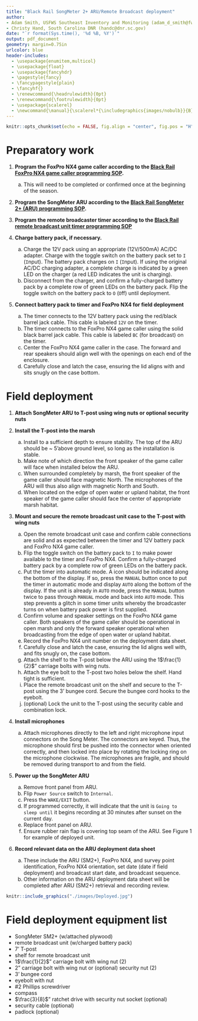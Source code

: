 ```yaml
---
title: "Black Rail SongMeter 2+ ARU/Remote Broadcast deployment"
author: 
- Adam Smith, USFWS Southeast Inventory and Monitoring (adam_d_smith@fws.gov)
- Christy Hand, South Carolina DNR (handc@dnr.sc.gov)
date: "`r format(Sys.time(), '%d %B, %Y')`"
output: pdf_document
geometry: margin=0.75in
urlcolor: blue
header-includes:
  - \usepackage{enumitem,multicol}
  - \usepackage{float}
  - \usepackage{fancyhdr}
  - \pagestyle{fancy}
  - \fancypagestyle{plain}
  - \fancyhf{}
  - \renewcommand{\headrulewidth}{0pt}
  - \renewcommand{\footrulewidth}{0pt}
  - \usepackage{scalerel}
  - \newcommand{\manual}{\scalerel*{\includegraphics{images/nobulb}}{B}}
---
```


```r
knitr::opts_chunk$set(echo = FALSE, fig.align = "center", fig.pos = "H")
```

\fontsize{12}{14}
\selectfont

# Preparatory work

1. **Program the FoxPro NX4 game caller according to the [Black Rail FoxPro NX4 game caller programming SOP](https://drive.google.com/open?id=1xGVY6jRZ63alt0I-0p5kayuK_gv3iKme).** 
    a. This will need to be completed or confirmed once at the beginning of the season.

1. **Program the SongMeter ARU according to the [Black Rail SongMeter 2+ (ARU) programming SOP](https://drive.google.com/open?id=1LFW3eHGa8eNBBsS4xyqox6vrlnHqznlE).**

1. **Program the remote broadcaster timer according to the [Black Rail remote broadcast unit timer programming SOP](https://drive.google.com/open?id=1INh3m2WPEIpn3IQthM1Y1zChPl1TFCXU)**

1. **Charge battery pack, if necessary.**
    a. Charge the 12V pack using an appropriate (12V/500mA) AC/DC adapter. Charge with the toggle switch on the battery pack set to `I` (`I`nput). The battery pack charges \underline{only} on `I` (`I`nput). If using the original AC/DC charging adapter, a complete charge is indicated by a green LED on the charger (a red LED indicates the unit is charging).
    b. Disconnect from the charger, and confirm a fully-charged battery pack by a complete row of green LEDs on the battery pack. Flip the toggle switch on the battery pack to `O` (`O`ff) until deployment. 

1. **Connect battery pack to timer and FoxPro NX4 for field deployment**
    a. The timer connects to the 12V battery pack using the red/black barrel jack cable. This cable is labeled `12V` on the timer. 
    b. The timer connects to the FoxPro NX4 game caller using the solid black barrel jack cable. This cable is labeled `BC` (for broadcast) on the timer.
    c. Center the FoxPro NX4 game caller in the case. The forward and rear speakers should align well with the openings on each end of the enclosure.
    d. Carefully close and latch the case, ensuring the lid aligns with and sits snugly on the case bottom. 

\clearpage

# Field deployment

1. **Attach SongMeter ARU to T-post using wing nuts or optional security nuts**

1. **Install the T-post into the marsh**
    a. Install to a sufficient depth to ensure stability. The top of the ARU should be ~ 5'above ground level, so long as the installation is stable.
    b. Make note of which direction the front speaker of the game caller will face when installed below the ARU. 
    c. When surrounded completely by marsh, the front speaker of the game caller should face magnetic North. The microphones of the ARU will thus also align with magnetic North and South.
    d. When located on the edge of open water or upland habitat, the front speaker of the game caller should face the center of appropriate marsh habitat.

1. **Mount and secure the remote broadcast unit case to the T-post with wing nuts**
    a. Open the remote broadcast unit case and confirm cable connections are solid and as expected between the timer and 12V battery pack and FoxPro NX4 game caller.
    b. Flip the toggle switch on the battery pack to `I` to make power available to the timer and FoxPro NX4. Confirm a fully-charged battery pack by a complete row of green LEDs on the battery pack.
    c. Put the timer into automatic mode. A \manual{} icon should be indicated along the bottom of the display. If so, press the `MANUAL` button once to put the timer in automatic mode and display `AUTO` along the bottom of the display. If the unit is already in `AUTO` mode, press the `MANUAL` button twice to pass through `MANUAL` mode and back into `AUTO` mode. This step prevents a glitch in some timer units whereby the broadcaster turns on when battery pack power is first supplied.
    d. Confirm volume and speaker settings on the FoxPro NX4 game caller. Both speakers of the game caller should be operational in open marsh and only the forward speaker operational when broadcasting from the edge of open water or upland habitat.
    e. Record the FoxPro NX4 unit number on the deployment data sheet.
    f. Carefully close and latch the case, ensuring the lid aligns well with, and fits snugly on, the case bottom.
    g. Attach the shelf to the T-post below the ARU using the 1$\frac{1}{2}$" carriage bolts with wing nuts.
    h. Attach the eye bolt to the T-post two holes below the shelf. Hand tight is sufficient.
    i. Place the remote broadcast unit on the shelf and secure to the T-post using the 3' bungee cord. Secure the bungee cord hooks to the eyebolt.
    j. (optional) Lock the unit to the T-post using the security cable and combination lock.

1. **Install microphones**
    a. Attach microphones directly to the left and right microphone input connectors on the Song Meter. The connectors are keyed. Thus, the microphone should first be pushed into the connector when oriented correctly, and then locked into place by rotating the locking ring on the microphone clockwise. The microphones are fragile, and should be removed during transport to and from the field.

1. **Power up the SongMeter ARU**
    a. Remove front panel from ARU.
    b. Flip `Power Source` switch to `Internal`.
    c. Press the `WAKE/EXIT` button.
    d. If programmed correctly, it will indicate that the unit is `Going to sleep until` it begins recording at 30 minutes after sunset on the current day.
    e. Replace front panel on ARU.
    f. Ensure rubber rain flap is covering top seam of the ARU. See Figure 1 for example of deployed unit.

1. **Record relevant data on the ARU deployment data sheet**
    a. These include the ARU (SM2+), FoxPro NX4, and survey point identification, FoxPro NX4 orientation, set date (date if field deployment) and broadcast start date, and broadcast sequence.
    b. Other information on the ARU deployment data sheet will be completed after ARU (SM2+) retrieval and recording review.

```r
knitr::include_graphics("./images/Deployed.jpg")
```

\clearpage

# Field deployment equipment list

- SongMeter SM2+ (w/attached plywood)
- remote broadcast unit (w/charged battery pack)
- 7' T-post
- shelf for remote broadcast unit
- 1$\frac{1}{2}$" carriage bolt with wing nut (2)
- 2" carriage bolt with wing nut or (optional) security nut (2)
- 3' bungee cord
- eyebolt with nut
- #2 Phillips screwdriver
- compass
- $\frac{3}{8}$" ratchet drive with security nut socket (optional)
- security cable (optional)
- padlock (optional)
